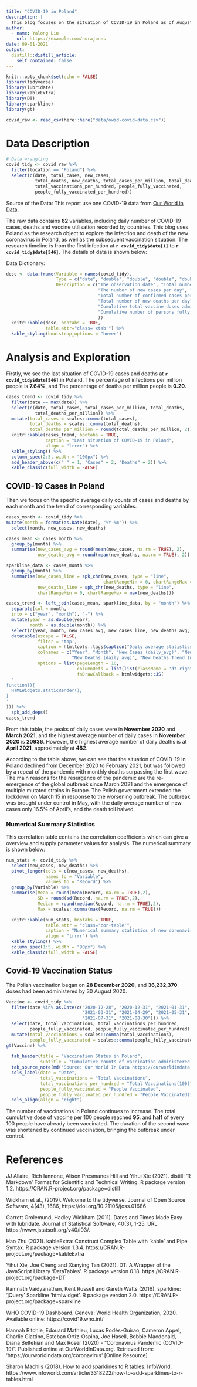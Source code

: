 ```yaml
---
title: "COVID-19 in Poland"
description: |
  This blog focuses on the situation of COVID-19 in Poland as of August 31, 2021.
author:
  - name: Yalong Liu
    url: https://example.com/norajones
date: 09-01-2021
output:
  distill::distill_article:
    self_contained: false
---
```



```r
knitr::opts_chunk$set(echo = FALSE)
library(tidyverse)
library(lubridate)
library(kableExtra)
library(DT)
library(sparkline)
library(gt)
```


```r
covid_raw <- read_csv(here::here("data/owid-covid-data.csv"))
```

# Data Description

```r
# Data wrangling
covid_tidy <- covid_raw %>% 
  filter(location == "Poland") %>% 
  select(c(date, total_cases, new_cases,
           total_deaths, new_deaths, total_cases_per_million, total_deaths_per_million, total_vaccinations,
           total_vaccinations_per_hundred, people_fully_vaccinated, 
           people_fully_vaccinated_per_hundred))
```

Source of the Data: This report use one COVID-19 data from [Our World in Data](https://ourworldindata.org/coronavirus/country/poland).

The raw data contains **62** variables, including daily number of COVID-19 cases, deaths and vaccine utilisation recorded by countries. This blog uses Poland as the research object to explore the infection and death of the new coronavirus in Poland, as well as the subsequent vaccination situation. The research timeline is from the first infection at **`r covid_tidy$date[1]`** to **`r covid_tidy$date[546]`**. The details of data is shown below:

Data Dictionary:

```r
desc <- data.frame(Variable = names(covid_tidy),
                   Type = c("date", "double", "double", "double", "double", "double", "double", "double", "double", "double", "double"),
                   Description = c("The observation date", "Total number of confirmed cases of COVID-19", 
                                   "The number of new cases per day", "Total number of deaths of COVID-19", 
                                   "Total number of confirmed cases per million", "Total number of deaths per million",
                                   "Total number of new deaths per day", "Cumulative total vaccine doses administered", 
                                   "Cumulative total vaccine doses administered per 100 population", "Cumulative number of persons fully vaccinated", 
                                   "Cumulative number of persons fully vaccinated per 100 population"
                                   ))
  knitr::kable(desc, bootabs = TRUE,
               table.attr="class='xtab'") %>% 
  kable_styling(bootstrap_options = "hover")
```


# Analysis and Exploration

Firstly, we see the last situation of COVID-19 cases and deaths at **`r covid_tidy$date[546]`** in Poland. The percentage of infections per million people is **7.64%**, and The percentage of deaths per million people is **0.20**.

```r
cases_trend <- covid_tidy %>% 
  filter(date == max(date)) %>% 
  select(c(date, total_cases, total_cases_per_million, total_deaths,
           total_deaths_per_million)) %>% 
  mutate(total_cases = scales::comma(total_cases),
         total_deaths = scales::comma(total_deaths),
         total_deaths_per_million = round(total_deaths_per_million, 2))
  knitr::kable(cases_trend, bootabs = TRUE,
               caption = "Last situation of COVID-19 in Poland",
               align = "lrrrr") %>% 
  kable_styling() %>% 
  column_spec(2:5, width = "100px") %>% 
  add_header_above(c(" " = 1, "Cases" = 2, "Deaths" = 2)) %>% 
  kable_classic(full_width = FALSE)
```

## COVID-19 Cases in Poland

Then we focus on the specific average daily counts of cases and deaths by each month and the trend of corresponding variables.

```r
cases_month <- covid_tidy %>% 
mutate(month = format(as.Date(date), "%Y-%m")) %>% 
  select(month, new_cases, new_deaths) 

cases_mean <- cases_month %>% 
  group_by(month) %>% 
  summarise(new_cases_avg = round(mean(new_cases, na.rm = TRUE), 2),
            new_deaths_avg = round(mean(new_deaths, na.rm = TRUE), 2))

sparkline_data <- cases_month %>% 
  group_by(month) %>% 
  summarise(new_cases_line = spk_chr(new_cases, type = "line",
                                     chartRangeMin = 0, chartRangeMax = max(new_cases)),
            new_deaths_line = spk_chr(new_deaths, type = "line",
            chartRangeMin = 0, chartRangeMax = max(new_deaths)))

cases_trend <- left_join(cases_mean, sparkline_data, by = "month") %>% 
  separate(col = month,
  into = c("year", "month"), "-") %>% 
  mutate(year = as.double(year),
         month = as.double(month)) %>%
  select(c(year, month, new_cases_avg, new_cases_line, new_deaths_avg, new_deaths_line)) %>% 
  datatable(escape = FALSE, 
            filter = 'top',
            caption = htmltools::tags$caption("Daily average statistics and monthly trends of new cases and new deaths in Poland"),
            colnames = c("Year", "Month", "New Cases (daily_avg)", "New Cases Trend (monthly)",
                         "New Deaths (daily_avg)", "New Deaths Trend (monthly)"),
            options = list(pageLength = 10,
                           columnDefs = list(list(className = 'dt-right', targets = 0:6)),
                           fnDrawCallback = htmlwidgets::JS(
  '
function(){
  HTMLWidgets.staticRender();
}
'
))) %>% 
  spk_add_deps()
cases_trend
```

From this table, the peaks of daily cases were in **November 2020** and **March 2021**, and the highest average number of daily cases in **November 2020** is **20936**. However, the highest average number of daily deaths is at **April 2021**, approximately at **482**. 

According to the table above, we can see that the situation of COVID-19 in Poland declined from December 2020 to February 2021, but was followed by a repeat of the pandemic with monthly deaths surpassing the first wave. The main reasons for the resurgence of the pandemic are the re-emergence of the global outbreak since March 2021 and the emergence of multiple mutated strains in Europe. The Polish government extended the lockdown on March 15 in response to the worsening outbreak. The outbreak was brought under control in May, with the daily average number of new cases only 16.5% of April's, and the death toll halved.


### Numerical Summary Statistics

This correlation table contains the correlation coefficients which can give a overview and supply parameter values for analysis. The numerical summary is shown below:

```r
num_stats <- covid_tidy %>% 
  select(new_cases, new_deaths) %>% 
  pivot_longer(cols = c(new_cases, new_deaths),
               names_to = "Variable",
               values_to = "Record") %>% 
  group_by(Variable) %>% 
  summarise(Mean = round(mean(Record, na.rm = TRUE),2),
            SD = round(sd(Record, na.rm = TRUE),2),
            Median = round(median(Record, na.rm = TRUE),2),
            Max = scales::comma(max(Record, na.rm = TRUE)))

  knitr::kable(num_stats, bootabs = TRUE,
               table.attr = "class='cor-table'",
               caption = "Numerical summary statistics of new coronavirus cases and deaths daily in Poland",
               align = "lrrrr") %>% 
  kable_styling() %>% 
  column_spec(1:5, width = "90px") %>% 
  kable_classic(full_width = FALSE)
```

## Covid-19 Vaccination Status

The Polish vaccination began on **28 December 2020**, and **36,232,370** doses had been administered by 30 August 2020.

```r
Vaccine <- covid_tidy %>% 
  filter(date %in% as.Date(c("2020-12-28", "2020-12-31", "2021-01-31", "2021-02-28", 
                             "2021-03-31", "2021-04-29", "2021-05-31", "2021-06-30", 
                             "2021-07-31", "2021-08-30"))) %>% 
  select(date, total_vaccinations, total_vaccinations_per_hundred, 
         people_fully_vaccinated, people_fully_vaccinated_per_hundred) %>% 
  mutate(total_vaccinations = scales::comma(total_vaccinations),
         people_fully_vaccinated = scales::comma(people_fully_vaccinated))
gt(Vaccine) %>% 
  
  tab_header(title = "Vaccination Status in Poland",
             subtitle = "Cumulative counts of vaccination administered by each month") %>% 
  tab_source_note(md("Source: Our World In Data https://ourworldindata.org/coronavirus")) %>% 
  cols_label(date = "Date",
             total_vaccinations = "Total Vaccinations",
             total_vaccinations_per_hundred = "Total Vaccinations(100)",
             people_fully_vaccinated = "People Vaccinated",
             people_fully_vaccinated_per_hundred = "People Vaccinated(100)") %>% 
  cols_align(align = "right")
```


The number of vaccinations in Poland continues to increase. The total cumulative dose of vaccine per 100 people reached **95**. and **half** of every 100 people have already been vaccinated. The duration of the second wave was shortened by continued vaccination, bringing the outbreak under control.

# References

JJ Allaire, Rich Iannone, Alison Presmanes Hill and Yihui Xie (2021). distill: 'R Markdown' Format for Scientific and Technical Writing. R package version 1.2. https://CRAN.R-project.org/package=distill

Wickham et al., (2019). Welcome to the tidyverse. Journal of Open Source Software, 4(43), 1686, https://doi.org/10.21105/joss.01686

Garrett Grolemund, Hadley Wickham (2011). Dates and Times Made Easy with lubridate. Journal of Statistical Software, 40(3), 1-25. URL https://www.jstatsoft.org/v40/i03/.

Hao Zhu (2021). kableExtra: Construct Complex Table with 'kable' and Pipe Syntax. R package version 1.3.4. https://CRAN.R-project.org/package=kableExtra

Yihui Xie, Joe Cheng and Xianying Tan (2021). DT: A Wrapper of the JavaScript Library 'DataTables'. R package version 0.18. https://CRAN.R-project.org/package=DT

Ramnath Vaidyanathan, Kent Russell and Gareth Watts (2016). sparkline: 'jQuery' Sparkline 'htmlwidget'. R package version 2.0. https://CRAN.R-project.org/package=sparkline

WHO COVID-19 Dashboard. Geneva: World Health Organization, 2020. Available online: https://covid19.who.int/ 

Hannah Ritchie, Edouard Mathieu, Lucas Rodés-Guirao, Cameron Appel, Charlie Giattino, Esteban Ortiz-Ospina, Joe Hasell, Bobbie Macdonald, Diana Beltekian and Max Roser (2020) - "Coronavirus Pandemic (COVID-19)". Published online at OurWorldInData.org. Retrieved from: 'https://ourworldindata.org/coronavirus' [Online Resource]

Sharon Machlis (2018). How to add sparklines to R tables. InfoWorld. https://www.infoworld.com/article/3318222/how-to-add-sparklines-to-r-tables.html